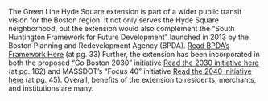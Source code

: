 The Green Line Hyde Square extension is part of a wider public transit vision for the Boston region. It not only serves the Hyde Square neighborhood,
but the extension would also complement the “South Huntington Framework for Future Development” launched in 2013 by the Boston Planning and Redevelopment Agency (BPDA).
[Read BPDA’s Framework Here](http://www.bostonplans.org/getattachment/ab568032-681d-49e4-9c25-c68d6078a1b1) (at pg. 33) Further, the extension has been incorporated in both
the proposed “Go Boston 2030” initiative [Read the 2030 initiative here](https://www.boston.gov/sites/default/files/file/document_files/2017/03/go_boston_2030_-_7_projects_and_policies_spreads_1.pdf) (at pg. 162)
and MASSDOT’s “Focus 40” initiative [Read the 2040 initiative here](https://static1.squarespace.com/static/57757a3cff7c50f318d8aae0/t/5c904501f9619a6b93cd1ee0/1552958737005/05-Programs.pdf) (at pg. 45).
Overall, benefits of the extension to residents, merchants, and institutions are many.
